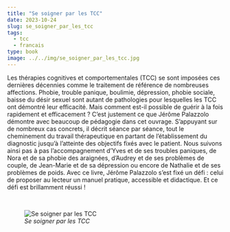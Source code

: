 ```yaml
---
title: "Se soigner par les TCC"
date: 2023-10-24
slug: se_soigner_par_les_tcc
tags:
  - tcc
  - francais
type: book
image: ../../img/se_soigner_par_les_tcc.jpg
---
```


Les thérapies cognitives et comportementales (TCC) se sont imposées ces dernières décennies comme le traitement de référence de nombreuses affections.
Phobie, trouble panique, boulimie, dépression, phobie sociale, baisse du désir sexuel sont autant de pathologies pour lesquelles les TCC ont démontré leur efficacité.
Mais comment est-il possible de guérir à la fois rapidement et efficacement ?
C'est justement ce que Jérôme Palazzolo démontre avec beaucoup de pédagogie dans cet ouvrage.
S'appuyant sur de nombreux cas concrets, il décrit séance par séance, tout le cheminement du travail thérapeutique en partant de l'établissement du diagnostic jusqu'à l'atteinte des objectifs fixés avec le patient.
Nous suivons ainsi pas à pas l'accompagnement d'Yves et de ses troubles paniques, de Nora et de sa phobie des araignées, d'Audrey et de ses problèmes de couple, de Jean-Marie et de sa dépression ou encore de Nathalie et de ses problèmes de poids.
Avec ce livre, Jérôme Palazzolo s'est fixé un défi : celui de proposer au lecteur un manuel pratique, accessible et didactique.
Et ce défi est brillamment réussi !

<br>

![_Se soigner par les TCC_](../../img/se_soigner_par_les_tcc.jpg)
